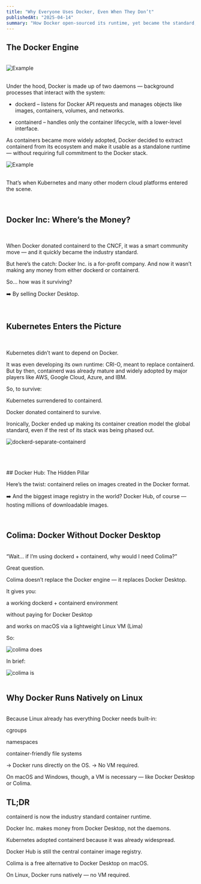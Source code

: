 ```yaml
---
title: "Why Everyone Uses Docker, Even When They Don’t"
publishedAt: "2025-04-14"
summary: "How Docker open-sourced its runtime, yet became the standard, and found survival through developer tools"
---
```


## The Docker Engine

<br />
<Image src="/docker-engine.png" width={400} height={350} alt="Example" />
<br />
<br />

Under the hood, Docker is made up of two daemons — background processes that interact
with the system:

- dockerd – listens for Docker API requests and manages objects like images, containers, volumes, and networks.

- containerd – handles only the container lifecycle, with a lower-level interface.

As containers became more widely adopted, Docker decided to extract containerd from its ecosystem and make it usable as a standalone runtime — without requiring full commitment to the Docker stack.

<Image src="/dockerd-containerd.png" width={400} height={350} alt="Example" />
<br />
<br />

That’s when Kubernetes and many other modern cloud platforms entered the scene.

<br />

## Docker Inc: Where’s the Money?

<br />

When Docker donated containerd to the CNCF, it was a smart community move — and it quickly became the industry standard.

But here’s the catch:
Docker Inc. is a for-profit company.
And now it wasn’t making any money from either dockerd or containerd.

So… how was it surviving?

➡️ By selling Docker Desktop.

<br />

## Kubernetes Enters the Picture

<br />

Kubernetes didn’t want to depend on Docker.

It was even developing its own runtime: CRI-O, meant to replace containerd.
But by then, containerd was already mature and widely adopted by major players like AWS, Google Cloud, Azure, and IBM.

So, to survive:

Kubernetes surrendered to containerd.

Docker donated containerd to survive.

Ironically, Docker ended up making its container creation model the global standard, even if the rest of its stack was being phased out.

<Image
  src="/dockerd-separate.containerd.png"
  width={400}
  height={350}
  alt="dockerd-separate-containerd"
/>

<br />
<br />
<br />
## Docker Hub: The Hidden Pillar

<br />

Here’s the twist:
containerd relies on images created in the Docker format.

➡️ And the biggest image registry in the world?
Docker Hub, of course — hosting millions of downloadable images.

<br />

## Colima: Docker Without Docker Desktop

<br />
“Wait… if I’m using dockerd + containerd, why would I need Colima?”

Great question.

Colima doesn’t replace the Docker engine — it replaces Docker Desktop.

It gives you:

a working dockerd + containerd environment

without paying for Docker Desktop

and works on macOS via a lightweight Linux VM (Lima)

So:

<Image src="/colima-does.png" width={600} height={200} alt="colima does" />

<br />

In brief:

<Image src="/colima-is.png" width={600} height={350} alt="colima is" />
<br />
<br />

## Why Docker Runs Natively on Linux

<br />
Because Linux already has everything Docker needs built-in:

cgroups

namespaces

container-friendly file systems

→ Docker runs directly on the OS.
→ No VM required.

On macOS and Windows, though, a VM is necessary — like Docker Desktop or Colima.

## TL;DR

containerd is now the industry standard container runtime.

Docker Inc. makes money from Docker Desktop, not the daemons.

Kubernetes adopted containerd because it was already widespread.

Docker Hub is still the central container image registry.

Colima is a free alternative to Docker Desktop on macOS.

On Linux, Docker runs natively — no VM required.
